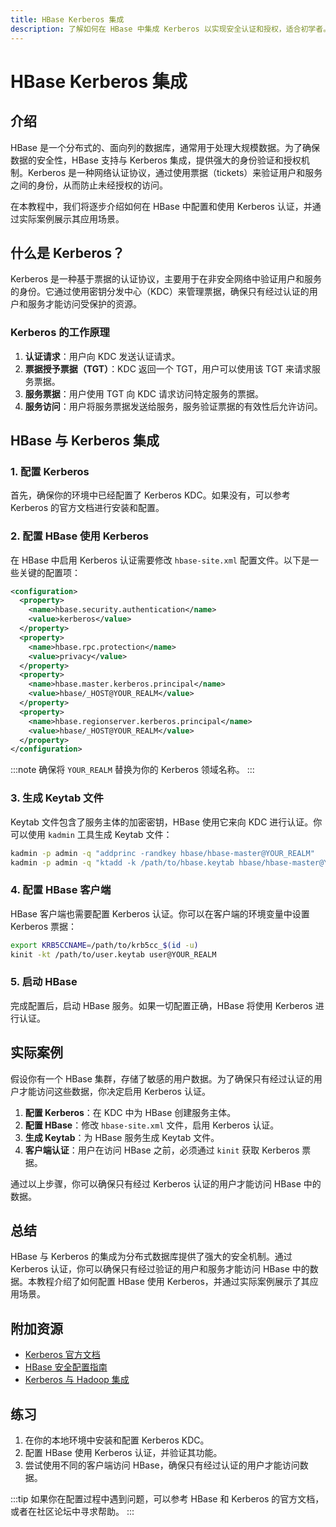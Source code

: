 ```yaml
---
title: HBase Kerberos 集成
description: 了解如何在 HBase 中集成 Kerberos 以实现安全认证和授权，适合初学者。
---
```


# HBase Kerberos 集成

## 介绍

HBase 是一个分布式的、面向列的数据库，通常用于处理大规模数据。为了确保数据的安全性，HBase 支持与 Kerberos 集成，提供强大的身份验证和授权机制。Kerberos 是一种网络认证协议，通过使用票据（tickets）来验证用户和服务之间的身份，从而防止未经授权的访问。

在本教程中，我们将逐步介绍如何在 HBase 中配置和使用 Kerberos 认证，并通过实际案例展示其应用场景。

## 什么是 Kerberos？

Kerberos 是一种基于票据的认证协议，主要用于在非安全网络中验证用户和服务的身份。它通过使用密钥分发中心（KDC）来管理票据，确保只有经过认证的用户和服务才能访问受保护的资源。

### Kerberos 的工作原理

1. **认证请求**：用户向 KDC 发送认证请求。
2. **票据授予票据（TGT）**：KDC 返回一个 TGT，用户可以使用该 TGT 来请求服务票据。
3. **服务票据**：用户使用 TGT 向 KDC 请求访问特定服务的票据。
4. **服务访问**：用户将服务票据发送给服务，服务验证票据的有效性后允许访问。

## HBase 与 Kerberos 集成

### 1. 配置 Kerberos

首先，确保你的环境中已经配置了 Kerberos KDC。如果没有，可以参考 Kerberos 的官方文档进行安装和配置。

### 2. 配置 HBase 使用 Kerberos

在 HBase 中启用 Kerberos 认证需要修改 `hbase-site.xml` 配置文件。以下是一些关键的配置项：

```xml
<configuration>
  <property>
    <name>hbase.security.authentication</name>
    <value>kerberos</value>
  </property>
  <property>
    <name>hbase.rpc.protection</name>
    <value>privacy</value>
  </property>
  <property>
    <name>hbase.master.kerberos.principal</name>
    <value>hbase/_HOST@YOUR_REALM</value>
  </property>
  <property>
    <name>hbase.regionserver.kerberos.principal</name>
    <value>hbase/_HOST@YOUR_REALM</value>
  </property>
</configuration>
```

:::note
确保将 `YOUR_REALM` 替换为你的 Kerberos 领域名称。
:::

### 3. 生成 Keytab 文件

Keytab 文件包含了服务主体的加密密钥，HBase 使用它来向 KDC 进行认证。你可以使用 `kadmin` 工具生成 Keytab 文件：

```bash
kadmin -p admin -q "addprinc -randkey hbase/hbase-master@YOUR_REALM"
kadmin -p admin -q "ktadd -k /path/to/hbase.keytab hbase/hbase-master@YOUR_REALM"
```

### 4. 配置 HBase 客户端

HBase 客户端也需要配置 Kerberos 认证。你可以在客户端的环境变量中设置 Kerberos 票据：

```bash
export KRB5CCNAME=/path/to/krb5cc_$(id -u)
kinit -kt /path/to/user.keytab user@YOUR_REALM
```

### 5. 启动 HBase

完成配置后，启动 HBase 服务。如果一切配置正确，HBase 将使用 Kerberos 进行认证。

## 实际案例

假设你有一个 HBase 集群，存储了敏感的用户数据。为了确保只有经过认证的用户才能访问这些数据，你决定启用 Kerberos 认证。

1. **配置 Kerberos**：在 KDC 中为 HBase 创建服务主体。
2. **配置 HBase**：修改 `hbase-site.xml` 文件，启用 Kerberos 认证。
3. **生成 Keytab**：为 HBase 服务生成 Keytab 文件。
4. **客户端认证**：用户在访问 HBase 之前，必须通过 `kinit` 获取 Kerberos 票据。

通过以上步骤，你可以确保只有经过 Kerberos 认证的用户才能访问 HBase 中的数据。

## 总结

HBase 与 Kerberos 的集成为分布式数据库提供了强大的安全机制。通过 Kerberos 认证，你可以确保只有经过验证的用户和服务才能访问 HBase 中的数据。本教程介绍了如何配置 HBase 使用 Kerberos，并通过实际案例展示了其应用场景。

## 附加资源

- [Kerberos 官方文档](https://web.mit.edu/kerberos/)
- [HBase 安全配置指南](https://hbase.apache.org/book.html#security)
- [Kerberos 与 Hadoop 集成](https://hadoop.apache.org/docs/stable/hadoop-project-dist/hadoop-common/SecureMode.html)

## 练习

1. 在你的本地环境中安装和配置 Kerberos KDC。
2. 配置 HBase 使用 Kerberos 认证，并验证其功能。
3. 尝试使用不同的客户端访问 HBase，确保只有经过认证的用户才能访问数据。

:::tip
如果你在配置过程中遇到问题，可以参考 HBase 和 Kerberos 的官方文档，或者在社区论坛中寻求帮助。
:::